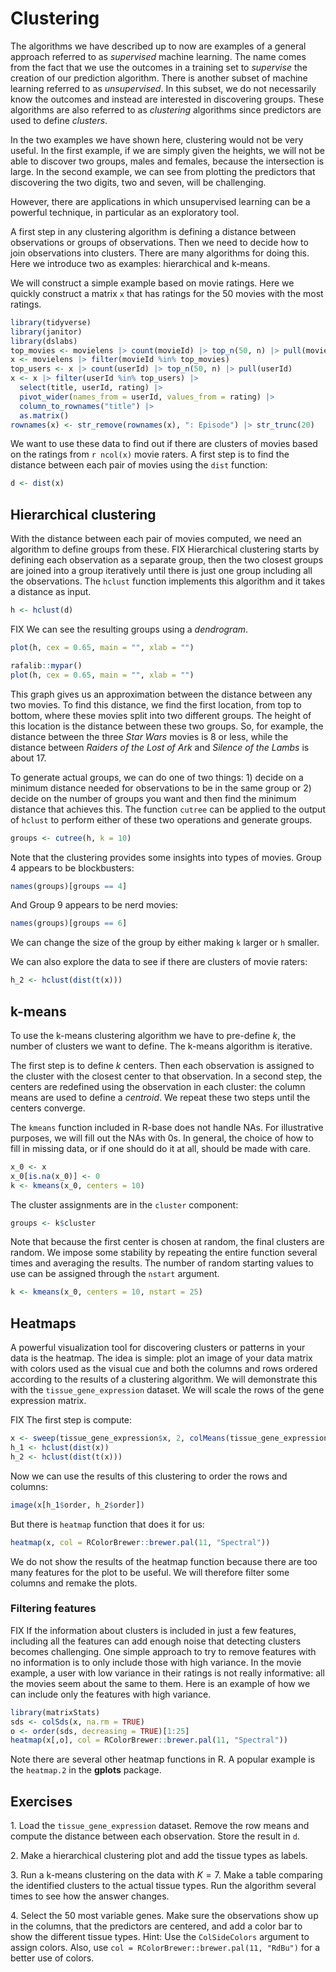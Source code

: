 # Clustering {#sec-clustering}

The algorithms we have described up to now are examples of a general approach referred to as _supervised_ machine learning. The name comes from the fact that we use the outcomes in a training set to _supervise_ the creation of our prediction algorithm. There is another subset of machine learning referred to as _unsupervised_. In this subset, we do not necessarily know the outcomes and instead are interested in discovering groups. These algorithms are also referred to as _clustering_ algorithms since predictors are used to define _clusters_. 

In the two examples we have shown here, clustering would not be very useful. In the first example, if we are simply given the heights, we will not be able to discover two groups, males and females, because the intersection is large. In the second example, we can see from plotting the predictors that discovering the two digits, two and seven, will be challenging.

However, there are applications in which unsupervised learning can be a powerful technique, in particular as an exploratory tool. 

A first step in any clustering algorithm is defining a distance between observations or groups of observations. Then we need to decide how to join observations into clusters. There are many algorithms for doing this. Here we introduce two as examples: hierarchical and k-means.

We will construct a simple example based on movie ratings. Here we quickly construct a matrix `x` that has ratings for the 50 movies with the most ratings.

```r
library(tidyverse)
library(janitor)
library(dslabs)
top_movies <- movielens |> count(movieId) |> top_n(50, n) |> pull(movieId)
x <- movielens |> filter(movieId %in% top_movies) 
top_users <- x |> count(userId) |> top_n(50, n) |> pull(userId)
x <- x |> filter(userId %in% top_users) |>
  select(title, userId, rating) |>
  pivot_wider(names_from = userId, values_from = rating) |>
  column_to_rownames("title") |>
  as.matrix()
rownames(x) <- str_remove(rownames(x), ": Episode") |> str_trunc(20)
```

We want to use these data to find out if there are clusters of movies based on the ratings from  `r ncol(x)` movie raters. A first step is to find the distance between each pair of movies using the `dist` function: 

```r
d <- dist(x)
```

## Hierarchical clustering

With the distance between each pair of movies computed, we need an algorithm to define groups from these. FIX Hierarchical clustering starts by defining each observation as a separate group, then the two closest groups are joined into a group iteratively until there is just one group including all the observations. The `hclust` function implements this algorithm and it takes a distance as input.

```r
h <- hclust(d)
```

FIX We can see the resulting groups using a _dendrogram_. 

```r
plot(h, cex = 0.65, main = "", xlab = "")
```

```r
rafalib::mypar()
plot(h, cex = 0.65, main = "", xlab = "")
```

This graph gives us an approximation between the distance between any two movies. To find this distance, we find the first location, from top to bottom, where these movies split into two different groups. The height of this location is the distance between these two groups. So, for example, the distance between the three _Star Wars_ movies is 8 or less, while the distance between _Raiders of the Lost of Ark_ and _Silence of the Lambs_ is about 17.

To generate actual groups, we can do one of two things: 1) decide on a minimum distance needed for observations to be in the same group or 2) decide on the number of groups you want and then find the minimum distance that achieves this. The function `cutree` can be applied to the output of `hclust` to perform either of these two operations and generate groups.

```r
groups <- cutree(h, k = 10)
```

Note that the clustering provides some insights into types of movies. Group 4 appears to be 
blockbusters:

```r
names(groups)[groups == 4]
```

And Group 9 appears to be nerd movies:

```r
names(groups)[groups == 6]
```

We can change the size of the group by either making `k` larger or `h` smaller. 

We can also explore the data to see if there are clusters of movie raters:

```r
h_2 <- hclust(dist(t(x)))
```


## k-means

To use the k-means clustering algorithm we have to pre-define $k$, the number of clusters we want to define. The k-means algorithm is iterative.

The first step is to define $k$ centers. Then each observation is assigned to the cluster with the closest center to that observation. In a second step, the centers are redefined using the observation in each cluster: the column means are used to define a _centroid_. We repeat these two steps until the centers converge.

The `kmeans` function included in R-base does not handle NAs. For illustrative purposes, we will fill out the NAs with 0s. In general, the choice of how to fill in missing data, or if one should do it at all, should be made with care.

```r
x_0 <- x
x_0[is.na(x_0)] <- 0
k <- kmeans(x_0, centers = 10)
```

The cluster assignments are in the `cluster` component:

```r
groups <- k$cluster
```

Note that because the first center is chosen at random, the final clusters are random. We impose some stability by repeating the entire function several times and averaging the results. The number of random starting values to use can be assigned through the `nstart` argument.

```r
k <- kmeans(x_0, centers = 10, nstart = 25)
```

## Heatmaps

A powerful visualization tool for discovering clusters or patterns in your data is the heatmap. The idea is simple: plot an image of your data matrix with colors used as the visual cue and both the columns and rows ordered according to the results of a clustering algorithm. We will demonstrate this with the `tissue_gene_expression` dataset. We will scale the rows of the gene expression matrix.

FIX The first step is compute: 

```r
x <- sweep(tissue_gene_expression$x, 2, colMeans(tissue_gene_expression$x))
h_1 <- hclust(dist(x))
h_2 <- hclust(dist(t(x)))
```


Now we can use the results of this clustering to order the rows and columns:

```r
image(x[h_1$order, h_2$order])
```

But there is `heatmap` function that does it for us:

```r
heatmap(x, col = RColorBrewer::brewer.pal(11, "Spectral"))
```

We do not show the results of the heatmap function because there are too many features for the plot to be useful. We will therefore filter some columns and remake the plots.

### Filtering features

FIX If the information about clusters is included in just a few features, including all the features can add enough noise that detecting clusters becomes challenging. One simple approach to try to remove features with no information is to only include those with high variance. In the movie example, a user with low variance in their ratings is not really informative: all the movies seem about the same to them. Here is an example of how we can include only the features with high variance.

```r
library(matrixStats)
sds <- colSds(x, na.rm = TRUE)
o <- order(sds, decreasing = TRUE)[1:25]
heatmap(x[,o], col = RColorBrewer::brewer.pal(11, "Spectral"))
```

Note there are several other heatmap functions in R. A popular example is the `heatmap.2` in the **gplots** package.

## Exercises 

1\. Load the `tissue_gene_expression` dataset. Remove the row means and compute the distance between each observation. Store the result in `d`.


2\. Make a hierarchical clustering plot and add the tissue types as labels.


3\. Run a k-means clustering on the data with $K=7$. Make a table comparing the identified clusters to the actual tissue types. Run the algorithm several times to see how the answer changes.


4\. Select the 50 most variable genes. Make sure the observations show up in the columns, that the predictors are centered, and add a color bar to show the different tissue types. Hint: Use the `ColSideColors` argument to assign colors. Also, use `col = RColorBrewer::brewer.pal(11, "RdBu")` for a better use of colors.

